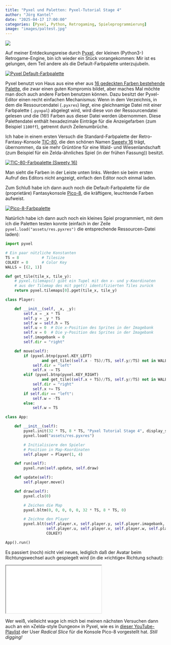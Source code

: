 ```yaml
---
title: "Pyxel und Paletten: Pyxel-Tutorial Stage 4"
author: "Jörg Kantel"
date: "2025-04-17 17:00:00"
categories: [Pyxel, Python, Retrogaming, Spieleprogrammierung]
image: "images/paltest.jpg"
---
```


[![](images/paltest-b.jpg)](https://www.flickr.com/photos/schockwellenreiter/54458255734/)

Auf meiner Entdeckungsreise durch [Pyxel](http://cognitiones.kantel-chaos-team.de/multimedia/spieleprogrammierung/pyxel.html), der kleinen (Python3-) Retrogame-Engine, bin ich wieder ein Stück vorangekommen: Mir ist es gelungen, dem Teil andere als die Default-Farbpalette unterzujubeln.

[![Pyxel Default-Farbpalette](images/defaultpal.jpg)](https://www.flickr.com/photos/schockwellenreiter/54458218190/)

Pyxel benutzt von Haus aus eine eher aus [16 gedeckten Farben bestehende Palette](http://cognitiones.kantel-chaos-team.de/multimedia/farbpaletten/pyxelpal.html), die zwar einen guten Kompromis bildet, aber maches Mal möchte man doch auch andere Farben benutzen können. Dazu besitzt der Pyxel-Editor einen recht einfachen Mechanismus: Wenn in dem Verzeichnis, in dem die Ressourcendatei (`.pyxres`) liegt, eine gleichnamige Datei mit einer Farbpalette (`.pyxpal`) abgelegt wird, wird diese von der Ressourcendatei gelesen und die (16!) Farben aus dieser Datei werden übernommen. Diese Palettendatei enthält hexadezimale Einträge für die Anzeigefarben (zum Beispiel `1100ff`), getrennt durch Zeilenumbrüche.

Ich habe in einem ersten Versuch die Standard-Farbpalette der Retro-Fantasy-Konsole [TIC-80](http://cognitiones.kantel-chaos-team.de/multimedia/spieleprogrammierung/tic80.html), die den schönen Namen [Sweety&nbsp;16](http://cognitiones.kantel-chaos-team.de/multimedia/farbpaletten/sweetie16.html) trägt, übernommen, da sie mehr Grüntöne für eine Wald- und Wiesenlandschaft (zum Beispiel für ein Zelda-ähnliches Spiel (in der frühen Fassung)) besitzt.

[![TIC-80-Farbpalette (Sweety 16)](images/tic80pal.jpg)](https://www.flickr.com/photos/schockwellenreiter/54458045304/)

Man sieht die Farben in der Leiste unten links. Werden sie beim ersten Aufruf des Editors nicht angzeigt, einfach den Editor noch einmal laden.

Zum Schluß habe ich dann auch noch die Default-Farbpalette für die (proprietäre) Fantasykonsole [Pico-8](https://de.wikipedia.org/wiki/Pico-8), die kräftigere, leuchtende Farben aufweist.

[![Pico-8-Farbpalette](images/pico8pal.jpg)](https://www.flickr.com/photos/schockwellenreiter/54458114843/)

Natürlich habe ich dann auch noch ein kleines Spiel programmiert, mit dem ich die Paletten testen konnte (einfach in der Zeile `pyxel.load("assets/res.pyxres")` die entsprechende Ressourcen-Datei laden):

~~~python
import pyxel

# Ein paar nützliche Konstanten
TS = 8          # Tilesize
COLKEY = 0      # Color Key
WALLS = [(2, 1)]

def get_tile(tile_x, tile_y):
    # pyxel.tilemaps() gibt ein Tupel mit den x- und y-Koordinaten
    # aus der Tilemap des mit pget() identifizierten Tiles zurück
    return pyxel.tilemaps[0].pget(tile_x, tile_y)

class Player:

    def __init__(self, _x, _y):
        self.x = _x * TS
        self.y = _y * TS
        self.w = self.h = TS
        self.u = 0  # Die x-Position des Sprites in der Imagebank
        self.v = 0  # Die y-Position des Sprites in der Imagebank
        self.imagebank = 0
        self.dir = "right"

    def move(self):
        if (pyxel.btnp(pyxel.KEY_LEFT)
                and get_tile((self.x - TS)//TS, self.y//TS) not in WALLS):
            self.dir = "left"
            self.x -= TS
        elif (pyxel.btnp(pyxel.KEY_RIGHT)
                and get_tile((self.x + TS)//TS, self.y//TS) not in WALLS):
            self.dir = "right"
            self.x += TS
        if self.dir == "left":
            self.w = -TS
        else:
            self.w = TS

class App:

    def __init__(self):
        pyxel.init(32 * TS, 8 * TS, "Pyxel Tutorial Stage 4", display_scale=4)
        pyxel.load("assets/res.pyxres")

        # Initialisiere den Spieler
        # Position in Map-Koordinaten
        self.player = Player(1, 4)

    def run(self):
        pyxel.run(self.update, self.draw)

    def update(self):
        self.player.move()

    def draw(self):
        pyxel.cls(0)

        # Zeichen die Map
        pyxel.bltm(0, 0, 0, 0, 0, 32 * TS, 8 * TS, 0)

        # Zeichne den Player
        pyxel.blt(self.player.x, self.player.y, self.player.imagebank,
                  self.player.u, self.player.v, self.player.w, self.player.h,
                  COLKEY)

App().run()
~~~

Es passiert (noch) nicht viel neues, lediglich daß der Avatar beim Richtungswechsel auch gespiegelt wird (in die »richtige« Richtung schaut):

<iframe src="restest3.html" class="if16_9" name="Pyxel Tutorial Stage 4"></iframe>

Wer weiß, vielleicht wage ich mich bei meinen nächsten Versuchen dann auch an ein »Zelda-style Dungeon« in Pyxel, wie es in [dieser YouTube-Playlist](https://www.youtube.com/playlist?list=PL5o_boFdYiCrjyC5lKano6R5qA-Zzswcz) der User *Radical Slice* für die Konsole Pico-8 vorgestellt hat. *Still digging!*